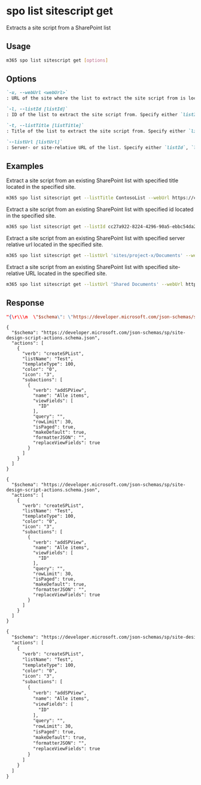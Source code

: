 
# spo list sitescript get

Extracts a site script from a SharePoint list

## Usage

```sh
m365 spo list sitescript get [options]
```

## Options

```md defintion-list
`-u, --webUrl <webUrl>`
: URL of the site where the list to extract the site script from is located.

`-l, --listId [listId]`
: ID of the list to extract the site script from. Specify either `listId`, `listTitle`, or `listUrl` but not multiple.

`-t, --listTitle [listTitle]`
: Title of the list to extract the site script from. Specify either `listId`, `listTitle`, or `listUrl` but not multiple.

`--listUrl [listUrl]`
: Server- or site-relative URL of the list. Specify either `listId`, `listTitle`, or `listUrl` but not multiple.
```

<Global />

## Examples

Extract a site script from an existing SharePoint list with specified title located in the specified site.

```sh
m365 spo list sitescript get --listTitle ContosoList --webUrl https://contoso.sharepoint.com/sites/project-x
```

Extract a site script from an existing SharePoint list with specified id located in the specified site.

```sh
m365 spo list sitescript get --listId cc27a922-8224-4296-90a5-ebbc54da2e85 --webUrl https://contoso.sharepoint.com/sites/project-x
```

Extract a site script from an existing SharePoint list with specified server relative url located in the specified site.

```sh
m365 spo list sitescript get --listUrl 'sites/project-x/Documents' --webUrl https://contoso.sharepoint.com/sites/project-x
```

Extract a site script from an existing SharePoint list with specified site-relative URL located in the specified site.

```sh
m365 spo list sitescript get --listUrl 'Shared Documents' --webUrl https://contoso.sharepoint.com/sites/project-x
```

## Response

<Tabs>
  <TabItem value="json" label="JSON">

  ```json
  "{\r\\\n  \"$schema\": \"https://developer.microsoft.com/json-schemas/sp/site-design-script-actions.schema.json\",\r\\\n  \"actions\": [\r\\\n    {\r\\\n      \"verb\": \"createSPList\",\r\\\n      \"listName\": \"Test\",\r\\\n      \"templateType\": 100,\r\\\n      \"color\": \"0\",\r\\\n      \"icon\": \"3\",\r\\\n      \"subactions\": [\r\\\n        {\r\\\n          \"verb\": \"addSPFieldXml\",\r\\\n          \"schemaXml\": \"<Field ID=\\\"{fa564e0f-0c70-4ab9-b863-0177e6ddd247}\\\" Type=\\\"Text\\\" Name=\\\"Title\\\" DisplayName=\\\"Title\\\" Required=\\\"TRUE\\\" SourceID=\\\"http://schemas.microsoft.com/sharepoint/v3\\\" StaticName=\\\"Title\\\" FromBaseType=\\\"TRUE\\\" MaxLength=\\\"255\\\" />\"\r\\\n        },\r\\\n        {\r\\\n          \"verb\": \"addSPFieldXml\",\r\\\n          \"schemaXml\": \"<Field ID=\\\"{b77cdbcf-5dce-4937-85a7-9fc202705c91}\\\" Group=\\\"_Hidden\\\" SourceID=\\\"http://schemas.microsoft.com/sharepoint/v4\\\" Name=\\\"IconOverlay\\\" StaticName=\\\"IconOverlay\\\" DisplayName=\\\"IconOverlay\\\" Type=\\\"Text\\\" Required=\\\"FALSE\\\" Hidden=\\\"TRUE\\\" />\"\r\\\n        },\r\\\n        {\r\\\n          \"verb\": \"addSPFieldXml\",\r\\\n          \"schemaXml\": \"<Field CustomFormatter=\\\"{&quot;elmType&quot;:&quot;div&quot;,&quot;style&quot;:{&quot;flex-wrap&quot;:&quot;wrap&quot;,&quot;display&quot;:&quot;flex&quot;},&quot;children&quot;:[{&quot;elmType&quot;:&quot;div&quot;,&quot;style&quot;:{&quot;box-sizing&quot;:&quot;border-box&quot;,&quot;padding&quot;:&quot;4px 8px 5px 8px&quot;,&quot;overflow&quot;:&quot;hidden&quot;,&quot;text-overflow&quot;:&quot;ellipsis&quot;,&quot;display&quot;:&quot;flex&quot;,&quot;border-radius&quot;:&quot;16px&quot;,&quot;height&quot;:&quot;24px&quot;,&quot;align-items&quot;:&quot;center&quot;,&quot;white-space&quot;:&quot;nowrap&quot;,&quot;margin&quot;:&quot;4px 4px 4px 4px&quot;},&quot;attributes&quot;:{&quot;class&quot;:{&quot;operator&quot;:&quot;:&quot;,&quot;operands&quot;:[{&quot;operator&quot;:&quot;==&quot;,&quot;operands&quot;:[&quot;@currentField&quot;,&quot;Choice 1&quot;]},&quot;sp-css-backgroundColor-BgCornflowerBlue sp-field-fontSizeSmall sp-css-color-CornflowerBlueFont&quot;,{&quot;operator&quot;:&quot;:&quot;,&quot;operands&quot;:[{&quot;operator&quot;:&quot;==&quot;,&quot;operands&quot;:[&quot;@currentField&quot;,&quot;Choice 2&quot;]},&quot;sp-css-backgroundColor-BgMintGreen sp-field-fontSizeSmall sp-css-color-MintGreenFont&quot;,{&quot;operator&quot;:&quot;:&quot;,&quot;operands&quot;:[{&quot;operator&quot;:&quot;==&quot;,&quot;operands&quot;:[&quot;@currentField&quot;,&quot;Keuze 3&quot;]},&quot;sp-css-backgroundColor-BgGold sp-field-fontSizeSmall sp-css-color-GoldFont&quot;,{&quot;operator&quot;:&quot;:&quot;,&quot;operands&quot;:[{&quot;operator&quot;:&quot;==&quot;,&quot;operands&quot;:[&quot;@currentField&quot;,&quot;&quot;]},&quot;&quot;,&quot;sp-field-borderAllRegular sp-field-borderAllSolid sp-css-borderColor-neutralSecondary&quot;]}]}]}]}},&quot;txtContent&quot;:&quot;@currentField&quot;}],&quot;templateId&quot;:&quot;BgColorChoicePill&quot;}\\\" DisplayName=\\\"SingleChoiceField\\\" FillInChoice=\\\"FALSE\\\" Format=\\\"Dropdown\\\" IsModern=\\\"TRUE\\\" Name=\\\"SingleChoiceField\\\" Title=\\\"SingleChoiceField\\\" Type=\\\"Choice\\\" ID=\\\"{9a802215-bf97-4a0d-8268-45785f054711}\\\" StaticName=\\\"SingleChoiceField\\\"><CHOICES><CHOICE>Choice 1</CHOICE><CHOICE>Choice 2</CHOICE><CHOICE>Keuze 3</CHOICE></CHOICES></Field>\"\r\\\n        },\r\\\n        {\r\\\n          \"verb\": \"addSPFieldXml\",\r\\\n          \"schemaXml\": \"<Field CustomFormatter=\\\"{&quot;elmType&quot;:&quot;div&quot;,&quot;style&quot;:{&quot;flex-wrap&quot;:&quot;wrap&quot;,&quot;display&quot;:&quot;flex&quot;},&quot;children&quot;:[{&quot;forEach&quot;:&quot;__INTERNAL__ in @currentField&quot;,&quot;elmType&quot;:&quot;div&quot;,&quot;style&quot;:{&quot;box-sizing&quot;:&quot;border-box&quot;,&quot;padding&quot;:&quot;4px 8px 5px 8px&quot;,&quot;overflow&quot;:&quot;hidden&quot;,&quot;text-overflow&quot;:&quot;ellipsis&quot;,&quot;display&quot;:&quot;flex&quot;,&quot;border-radius&quot;:&quot;16px&quot;,&quot;height&quot;:&quot;24px&quot;,&quot;align-items&quot;:&quot;center&quot;,&quot;white-space&quot;:&quot;nowrap&quot;,&quot;margin&quot;:&quot;4px 4px 4px 4px&quot;},&quot;attributes&quot;:{&quot;class&quot;:{&quot;operator&quot;:&quot;:&quot;,&quot;operands&quot;:[{&quot;operator&quot;:&quot;==&quot;,&quot;operands&quot;:[&quot;[$__INTERNAL__]&quot;,&quot;Choice 1&quot;]},&quot;sp-css-backgroundColor-BgCornflowerBlue sp-css-color-CornflowerBlueFont&quot;,{&quot;operator&quot;:&quot;:&quot;,&quot;operands&quot;:[{&quot;operator&quot;:&quot;==&quot;,&quot;operands&quot;:[&quot;[$__INTERNAL__]&quot;,&quot;Choice 2&quot;]},&quot;sp-css-backgroundColor-BgMintGreen sp-css-color-MintGreenFont&quot;,{&quot;operator&quot;:&quot;:&quot;,&quot;operands&quot;:[{&quot;operator&quot;:&quot;==&quot;,&quot;operands&quot;:[&quot;[$__INTERNAL__]&quot;,&quot;Keuze 3&quot;]},&quot;sp-css-backgroundColor-BgGold sp-css-color-GoldFont&quot;,&quot;sp-field-borderAllRegular sp-field-borderAllSolid sp-css-borderColor-neutralSecondary&quot;]}]}]}},&quot;txtContent&quot;:&quot;[$__INTERNAL__]&quot;}],&quot;templateId&quot;:&quot;BgColorChoicePill&quot;}\\\" DisplayName=\\\"MultiChoiceField\\\" FillInChoice=\\\"FALSE\\\" Format=\\\"Dropdown\\\" IsModern=\\\"TRUE\\\" Name=\\\"MultiChoiceField\\\" Title=\\\"MultiChoiceField\\\" Type=\\\"MultiChoice\\\" ID=\\\"{c4d18d33-4785-4e28-8fe4-fca269d7318d}\\\" StaticName=\\\"MultiChoiceField\\\"><CHOICES><CHOICE>Choice 1</CHOICE><CHOICE>Choice 2</CHOICE><CHOICE>Keuze 3</CHOICE></CHOICES></Field>\"\r\\\n        },\r\\\n        {\r\\\n          \"verb\": \"addSPFieldXml\",\r\\\n          \"schemaXml\": \"<Field Type=\\\"TaxonomyFieldType\\\" DisplayName=\\\"SingleMetadataField\\\" ShowField=\\\"Term1033\\\" ID=\\\"{29b00c9c-acd6-4ef4-b1b8-84e4e557092b}\\\" StaticName=\\\"SingleMetadataField\\\" Name=\\\"SingleMetadataField\\\" CustomFormatter=\\\"\\\" EnforceUniqueValues=\\\"FALSE\\\" Required=\\\"FALSE\\\" Group=\\\"\\\" Hidden=\\\"FALSE\\\" ReadOnly=\\\"FALSE\\\" PITarget=\\\"\\\" PrimaryPITarget=\\\"\\\" PIAttribute=\\\"\\\" PrimaryPIAttribute=\\\"\\\" Aggregation=\\\"\\\" Node=\\\"\\\"><Default /><Customization><ArrayOfProperty><Property><Name>SspId</Name><Value xmlns:q1=\\\"http://www.w3.org/2001/XMLSchema\\\" p4:type=\\\"q1:string\\\" xmlns:p4=\\\"http://www.w3.org/2001/XMLSchema-instance\\\">5eb73991-e926-4819-84e6-7c41b553137f</Value></Property><Property><Name>GroupId</Name></Property><Property><Name>TermSetId</Name><Value xmlns:q2=\\\"http://www.w3.org/2001/XMLSchema\\\" p4:type=\\\"q2:string\\\" xmlns:p4=\\\"http://www.w3.org/2001/XMLSchema-instance\\\">8ed8c9ea-7052-4c1d-a4d7-b9c10bffea6f</Value></Property><Property><Name>AnchorId</Name><Value xmlns:q3=\\\"http://www.w3.org/2001/XMLSchema\\\" p4:type=\\\"q3:string\\\" xmlns:p4=\\\"http://www.w3.org/2001/XMLSchema-instance\\\">00000000-0000-0000-0000-000000000000</Value></Property><Property><Name>UserCreated</Name><Value xmlns:q4=\\\"http://www.w3.org/2001/XMLSchema\\\" p4:type=\\\"q4:boolean\\\" xmlns:p4=\\\"http://www.w3.org/2001/XMLSchema-instance\\\">false</Value></Property><Property><Name>Open</Name><Value xmlns:q5=\\\"http://www.w3.org/2001/XMLSchema\\\" p4:type=\\\"q5:boolean\\\" xmlns:p4=\\\"http://www.w3.org/2001/XMLSchema-instance\\\">true</Value></Property><Property><Name>IsPathRendered</Name><Value xmlns:q7=\\\"http://www.w3.org/2001/XMLSchema\\\" p4:type=\\\"q7:boolean\\\" xmlns:p4=\\\"http://www.w3.org/2001/XMLSchema-instance\\\">false</Value></Property><Property><Name>IsKeyword</Name><Value xmlns:q8=\\\"http://www.w3.org/2001/XMLSchema\\\" p4:type=\\\"q8:boolean\\\" xmlns:p4=\\\"http://www.w3.org/2001/XMLSchema-instance\\\">false</Value></Property><Property><Name>TargetTemplate</Name></Property><Property><Name>CreateValuesInEditForm</Name><Value xmlns:q9=\\\"http://www.w3.org/2001/XMLSchema\\\" p4:type=\\\"q9:boolean\\\" xmlns:p4=\\\"http://www.w3.org/2001/XMLSchema-instance\\\">false</Value></Property><Property><Name>IsDocTagsEnabled</Name></Property><Property><Name>FilterAssemblyStrongName</Name><Value xmlns:q10=\\\"http://www.w3.org/2001/XMLSchema\\\" p4:type=\\\"q10:string\\\" xmlns:p4=\\\"http://www.w3.org/2001/XMLSchema-instance\\\">Microsoft.SharePoint.Taxonomy, Version=16.0.0.0, Culture=neutral, PublicKeyToken=71e9bce111e9429c</Value></Property><Property><Name>FilterClassName</Name><Value xmlns:q11=\\\"http://www.w3.org/2001/XMLSchema\\\" p4:type=\\\"q11:string\\\" xmlns:p4=\\\"http://www.w3.org/2001/XMLSchema-instance\\\">Microsoft.SharePoint.Taxonomy.TaxonomyField</Value></Property><Property><Name>FilterMethodName</Name><Value xmlns:q12=\\\"http://www.w3.org/2001/XMLSchema\\\" p4:type=\\\"q12:string\\\" xmlns:p4=\\\"http://www.w3.org/2001/XMLSchema-instance\\\">GetFilteringHtml</Value></Property><Property><Name>FilterJavascriptProperty</Name><Value xmlns:q13=\\\"http://www.w3.org/2001/XMLSchema\\\" p4:type=\\\"q13:string\\\" xmlns:p4=\\\"http://www.w3.org/2001/XMLSchema-instance\\\">FilteringJavascript</Value></Property></ArrayOfProperty></Customization></Field>\"\r\\\n        },\r\\\n        {\r\\\n          \"verb\": \"addSPFieldXml\",\r\\\n          \"schemaXml\": \"<Field Type=\\\"TaxonomyFieldTypeMulti\\\" DisplayName=\\\"MultiMetadataField\\\" ShowField=\\\"Term1033\\\" ID=\\\"{b1841001-0027-4934-899c-d69a928f35f6}\\\" StaticName=\\\"MultiMetadataField\\\" Name=\\\"MultiMetadataField\\\" CustomFormatter=\\\"\\\" EnforceUniqueValues=\\\"FALSE\\\" Required=\\\"FALSE\\\" Mult=\\\"TRUE\\\" Sortable=\\\"FALSE\\\"><Default /><Customization><ArrayOfProperty><Property><Name>SspId</Name><Value xmlns:q1=\\\"http://www.w3.org/2001/XMLSchema\\\" p4:type=\\\"q1:string\\\" xmlns:p4=\\\"http://www.w3.org/2001/XMLSchema-instance\\\">5eb73991-e926-4819-84e6-7c41b553137f</Value></Property><Property><Name>GroupId</Name></Property><Property><Name>TermSetId</Name><Value xmlns:q2=\\\"http://www.w3.org/2001/XMLSchema\\\" p4:type=\\\"q2:string\\\" xmlns:p4=\\\"http://www.w3.org/2001/XMLSchema-instance\\\">8ed8c9ea-7052-4c1d-a4d7-b9c10bffea6f</Value></Property><Property><Name>AnchorId</Name><Value xmlns:q3=\\\"http://www.w3.org/2001/XMLSchema\\\" p4:type=\\\"q3:string\\\" xmlns:p4=\\\"http://www.w3.org/2001/XMLSchema-instance\\\">00000000-0000-0000-0000-000000000000</Value></Property><Property><Name>UserCreated</Name><Value xmlns:q4=\\\"http://www.w3.org/2001/XMLSchema\\\" p4:type=\\\"q4:boolean\\\" xmlns:p4=\\\"http://www.w3.org/2001/XMLSchema-instance\\\">false</Value></Property><Property><Name>Open</Name><Value xmlns:q5=\\\"http://www.w3.org/2001/XMLSchema\\\" p4:type=\\\"q5:boolean\\\" xmlns:p4=\\\"http://www.w3.org/2001/XMLSchema-instance\\\">true</Value></Property><Property><Name>IsPathRendered</Name><Value xmlns:q7=\\\"http://www.w3.org/2001/XMLSchema\\\" p4:type=\\\"q7:boolean\\\" xmlns:p4=\\\"http://www.w3.org/2001/XMLSchema-instance\\\">false</Value></Property><Property><Name>IsKeyword</Name><Value xmlns:q8=\\\"http://www.w3.org/2001/XMLSchema\\\" p4:type=\\\"q8:boolean\\\" xmlns:p4=\\\"http://www.w3.org/2001/XMLSchema-instance\\\">false</Value></Property><Property><Name>TargetTemplate</Name></Property><Property><Name>CreateValuesInEditForm</Name><Value xmlns:q9=\\\"http://www.w3.org/2001/XMLSchema\\\" p4:type=\\\"q9:boolean\\\" xmlns:p4=\\\"http://www.w3.org/2001/XMLSchema-instance\\\">false</Value></Property><Property><Name>IsDocTagsEnabled</Name></Property><Property><Name>FilterAssemblyStrongName</Name><Value xmlns:q10=\\\"http://www.w3.org/2001/XMLSchema\\\" p4:type=\\\"q10:string\\\" xmlns:p4=\\\"http://www.w3.org/2001/XMLSchema-instance\\\">Microsoft.SharePoint.Taxonomy, Version=16.0.0.0, Culture=neutral, PublicKeyToken=71e9bce111e9429c</Value></Property><Property><Name>FilterClassName</Name><Value xmlns:q11=\\\"http://www.w3.org/2001/XMLSchema\\\" p4:type=\\\"q11:string\\\" xmlns:p4=\\\"http://www.w3.org/2001/XMLSchema-instance\\\">Microsoft.SharePoint.Taxonomy.TaxonomyField</Value></Property><Property><Name>FilterMethodName</Name><Value xmlns:q12=\\\"http://www.w3.org/2001/XMLSchema\\\" p4:type=\\\"q12:string\\\" xmlns:p4=\\\"http://www.w3.org/2001/XMLSchema-instance\\\">GetFilteringHtml</Value></Property><Property><Name>FilterJavascriptProperty</Name><Value xmlns:q13=\\\"http://www.w3.org/2001/XMLSchema\\\" p4:type=\\\"q13:string\\\" xmlns:p4=\\\"http://www.w3.org/2001/XMLSchema-instance\\\">FilteringJavascript</Value></Property></ArrayOfProperty></Customization></Field>\"\r\\\n        },\r\\\n        {\r\\\n          \"verb\": \"addSPFieldXml\",\r\\\n          \"schemaXml\": \"<Field DisplayName=\\\"SinglePeopleField\\\" Format=\\\"Dropdown\\\" IsModern=\\\"TRUE\\\" List=\\\"UserInfo\\\" Name=\\\"SinglePeopleField\\\" Title=\\\"SinglePeopleField\\\" Type=\\\"User\\\" UserSelectionMode=\\\"0\\\" UserSelectionScope=\\\"0\\\" ID=\\\"{992ba361-cf48-4c97-bf1e-c396db955e83}\\\" StaticName=\\\"SinglePeopleField\\\" />\"\r\\\n        },\r\\\n        {\r\\\n          \"verb\": \"addSPFieldXml\",\r\\\n          \"schemaXml\": \"<Field DisplayName=\\\"MultiPeopleField\\\" Format=\\\"Dropdown\\\" IsModern=\\\"TRUE\\\" List=\\\"UserInfo\\\" Mult=\\\"TRUE\\\" Name=\\\"MultiPeopleField\\\" Title=\\\"MultiPeopleField\\\" Type=\\\"UserMulti\\\" UserSelectionMode=\\\"0\\\" UserSelectionScope=\\\"0\\\" ID=\\\"{a0472ca6-203b-49c0-8fef-92777426e501}\\\" StaticName=\\\"MultiPeopleField\\\" />\"\r\\\n        },\r\\\n        {\r\\\n          \"verb\": \"addSPFieldXml\",\r\\\n          \"schemaXml\": \"<Field DisplayName=\\\"CustomHyperlink\\\" Format=\\\"Hyperlink\\\" IsModern=\\\"TRUE\\\" Name=\\\"CustomHyperlink\\\" Title=\\\"CustomHyperlink\\\" Type=\\\"URL\\\" ID=\\\"{9a9d8ba3-bbdc-467c-9a5d-9e8c3c73d85b}\\\" StaticName=\\\"CustomHyperlink\\\" />\"\r\\\n        },\r\\\n        {\r\\\n          \"verb\": \"addSPFieldXml\",\r\\\n          \"schemaXml\": \"<Field CommaSeparator=\\\"TRUE\\\" CustomUnitOnRight=\\\"TRUE\\\" DisplayName=\\\"NumberField\\\" Format=\\\"Dropdown\\\" IsModern=\\\"TRUE\\\" Name=\\\"NumberField\\\" Percentage=\\\"FALSE\\\" Title=\\\"NumberField\\\" Type=\\\"Number\\\" Unit=\\\"None\\\" ID=\\\"{57b7fd13-0d94-4c76-a57b-3b3224461f70}\\\" StaticName=\\\"NumberField\\\" />\"\r\\\n        },\r\\\n        {\r\\\n          \"verb\": \"addSPFieldXml\",\r\\\n          \"schemaXml\": \"<Field ID=\\\"{82642ec8-ef9b-478f-acf9-31f7d45fbc31}\\\" ReadOnly=\\\"TRUE\\\" Type=\\\"Computed\\\" Name=\\\"LinkTitle\\\" DisplayName=\\\"Titel\\\" DisplayNameSrcField=\\\"Title\\\" ClassInfo=\\\"Menu\\\" AuthoringInfo=\\\"(linked to item with edit menu)\\\" ListItemMenuAllowed=\\\"Required\\\" LinkToItemAllowed=\\\"Prohibited\\\" SourceID=\\\"http://schemas.microsoft.com/sharepoint/v3\\\" StaticName=\\\"LinkTitle\\\" FromBaseType=\\\"TRUE\\\"><FieldRefs><FieldRef Name=\\\"Title\\\" /><FieldRef Name=\\\"LinkTitleNoMenu\\\" /><FieldRef Name=\\\"_EditMenuTableStart2\\\" /><FieldRef Name=\\\"_EditMenuTableEnd\\\" /></FieldRefs><DisplayPattern><FieldSwitch><Expr><GetVar Name=\\\"FreeForm\\\" /></Expr><Case Value=\\\"TRUE\\\"><Field Name=\\\"LinkTitleNoMenu\\\" /></Case><Default><HTML><![CDATA[<div class=\\\"ms-vb itx\\\" onmouseover=\\\"OnItem(this)\\\" CTXName=\\\"ctx]]></HTML><Field Name=\\\"_EditMenuTableStart2\\\" /><HTML><![CDATA[\\\">]]></HTML><Field Name=\\\"LinkTitleNoMenu\\\" /><HTML><![CDATA[</div>]]></HTML><HTML><![CDATA[<div class=\\\"s4-ctx\\\" onmouseover=\\\"OnChildItem(this.parentNode); return false;\\\">]]></HTML><HTML><![CDATA[<span>&nbsp;</span>]]></HTML><HTML><![CDATA[<a onfocus=\\\"OnChildItem(this.parentNode.parentNode); return false;\\\" onclick=\\\"PopMenuFromChevron(event); return false;\\\" href=\\\"javascript:;\\\" title=\\\"Open Menu\\\"></a>]]></HTML><HTML><![CDATA[<span>&nbsp;</span>]]></HTML><HTML><![CDATA[</div>]]></HTML></Default></FieldSwitch></DisplayPattern></Field>\"\r\\\n        },\r\\\n        {\r\\\n          \"verb\": \"addSPFieldXml\",\r\\\n          \"schemaXml\": \"<Field ID=\\\"{f9a44731-84eb-43a4-9973-cd2953ad8646}\\\" Name=\\\"_vti_ItemDeclaredRecord\\\" StaticName=\\\"_vti_ItemDeclaredRecord\\\" DisplayName=\\\"Declared Record\\\" SourceID=\\\"http://schemas.microsoft.com/sharepoint/v3\\\" Group=\\\"Document and Record Management Columns\\\" Type=\\\"DateTime\\\" Indexed=\\\"FALSE\\\" Hidden=\\\"FALSE\\\" CanToggleHidden=\\\"TRUE\\\" ShowInNewForm=\\\"FALSE\\\" ShowInEditForm=\\\"FALSE\\\" ShowInFileDlg=\\\"FALSE\\\" ShowInDisplayForm=\\\"TRUE\\\" Required=\\\"FALSE\\\" Sealed=\\\"TRUE\\\" ReadOnly=\\\"TRUE\\\" />\"\r\\\n        },\r\\\n        {\r\\\n          \"verb\": \"addSPFieldXml\",\r\\\n          \"schemaXml\": \"<Field ID=\\\"{3afcc5c7-c6ef-44f8-9479-3561d72f9e8e}\\\" Name=\\\"_vti_ItemHoldRecordStatus\\\" StaticName=\\\"_vti_ItemHoldRecordStatus\\\" DisplayName=\\\"Hold and Record Status\\\" SourceID=\\\"http://schemas.microsoft.com/sharepoint/v3\\\" Group=\\\"Document and Record Management Columns\\\" Type=\\\"Integer\\\" Min=\\\"0\\\" Max=\\\"32\\\" Decimals=\\\"0\\\" Indexed=\\\"TRUE\\\" Hidden=\\\"TRUE\\\" CanToggleHidden=\\\"FALSE\\\" ShowInNewForm=\\\"FALSE\\\" ShowInEditForm=\\\"FALSE\\\" ShowInFileDlg=\\\"FALSE\\\" ShowInDisplayForm=\\\"FALSE\\\" Required=\\\"FALSE\\\" Sealed=\\\"TRUE\\\" ReadOnly=\\\"TRUE\\\" Description=\\\"\\\" />\"\r\\\n        },\r\\\n        {\r\\\n          \"verb\": \"addSPFieldXml\",\r\\\n          \"schemaXml\": \"<Field Type=\\\"Note\\\" DisplayName=\\\"SingleMetadataField_0\\\" StaticName=\\\"i9b00c9cacd64ef4b1b884e4e557092b\\\" Name=\\\"i9b00c9cacd64ef4b1b884e4e557092b\\\" ID=\\\"{655fadc8-4d62-49d8-bd3f-8c25ea0c2cce}\\\" ShowInViewForms=\\\"FALSE\\\" Required=\\\"FALSE\\\" Hidden=\\\"TRUE\\\" CanToggleHidden=\\\"TRUE\\\" />\"\r\\\n        },\r\\\n        {\r\\\n          \"verb\": \"addSPLookupFieldXml\",\r\\\n          \"schemaXml\": \"<Field Type=\\\"LookupMulti\\\" DisplayName=\\\"Taxonomy Catch All Column\\\" StaticName=\\\"TaxCatchAll\\\" Name=\\\"TaxCatchAll\\\" ID=\\\"{f3b0adf9-c1a2-4b02-920d-943fba4b3611}\\\" ShowInViewForms=\\\"FALSE\\\" Required=\\\"FALSE\\\" Hidden=\\\"TRUE\\\" CanToggleHidden=\\\"TRUE\\\" ShowField=\\\"CatchAllData\\\" Mult=\\\"TRUE\\\" Sortable=\\\"FALSE\\\" AllowDeletion=\\\"TRUE\\\" Sealed=\\\"TRUE\\\" />\",\r\\\n          \"targetListName\": \"TaxonomyHiddenList\"\r\\\n        },\r\\\n        {\r\\\n          \"verb\": \"addSPFieldXml\",\r\\\n          \"schemaXml\": \"<Field Type=\\\"Note\\\" DisplayName=\\\"MultiMetadataField_0\\\" StaticName=\\\"b184100100274934899cd69a928f35f6\\\" Name=\\\"b184100100274934899cd69a928f35f6\\\" ID=\\\"{c46e453f-0142-4231-8a29-e15df0832c39}\\\" ShowInViewForms=\\\"FALSE\\\" Required=\\\"FALSE\\\" Hidden=\\\"TRUE\\\" CanToggleHidden=\\\"TRUE\\\" />\"\r\\\n        },\r\\\n        {\r\\\n          \"verb\": \"addContentType\",\r\\\n          \"name\": \"Item\",\r\\\n          \"id\": \"0x01\",\r\\\n          \"fieldRefsXml\": [\r\\\n            \"<FieldRef ID=\\\"{fa564e0f-0c70-4ab9-b863-0177e6ddd247}\\\" Name=\\\"Title\\\" />\",\r\\\n            \"<FieldRef ID=\\\"{82642ec8-ef9b-478f-acf9-31f7d45fbc31}\\\" Name=\\\"LinkTitle\\\" DisplayName=\\\"Titel\\\" ReadOnly=\\\"TRUE\\\" />\",\r\\\n            \"<FieldRef ID=\\\"{b77cdbcf-5dce-4937-85a7-9fc202705c91}\\\" Name=\\\"IconOverlay\\\" Required=\\\"FALSE\\\" />\",\r\\\n            \"<FieldRef ID=\\\"{f9a44731-84eb-43a4-9973-cd2953ad8646}\\\" Name=\\\"_vti_ItemDeclaredRecord\\\" Required=\\\"FALSE\\\" ReadOnly=\\\"TRUE\\\" />\",\r\\\n            \"<FieldRef ID=\\\"{3afcc5c7-c6ef-44f8-9479-3561d72f9e8e}\\\" Name=\\\"_vti_ItemHoldRecordStatus\\\" DisplayName=\\\"Hold and Record Status\\\" Required=\\\"FALSE\\\" Hidden=\\\"TRUE\\\" ShowInNewForm=\\\"FALSE\\\" ShowInEditForm=\\\"FALSE\\\" ShowInDisplayForm=\\\"FALSE\\\" ShowInFileDlg=\\\"FALSE\\\" ReadOnly=\\\"TRUE\\\" />\",\r\\\n            \"<FieldRef ID=\\\"{9a802215-bf97-4a0d-8268-45785f054711}\\\" Name=\\\"SingleChoiceField\\\" />\",\r\\\n\"<FieldRef ID=\\\"{c4d18d33-4785-4e28-8fe4-fca269d7318d}\\\" Name=\\\"MultiChoiceField\\\" />\",\r\\\n            \"<FieldRef ID=\\\"{29b00c9c-acd6-4ef4-b1b8-84e4e557092b}\\\" Name=\\\"SingleMetadataField\\\" DisplayName=\\\"SingleMetadataField\\\" Required=\\\"FALSE\\\" Hidden=\\\"FALSE\\\" ReadOnly=\\\"FALSE\\\" PITarget=\\\"\\\" PrimaryPITarget=\\\"\\\" PIAttribute=\\\"\\\" PrimaryPIAttribute=\\\"\\\" Aggregation=\\\"\\\" Node=\\\"\\\" />\",\r\\\n            \"<FieldRef ID=\\\"{655fadc8-4d62-49d8-bd3f-8c25ea0c2cce}\\\" Name=\\\"i9b00c9cacd64ef4b1b884e4e557092b\\\" Required=\\\"FALSE\\\" />\",\r\\\n            \"<FieldRef ID=\\\"{f3b0adf9-c1a2-4b02-920d-943fba4b3611}\\\" Name=\\\"TaxCatchAll\\\" Required=\\\"FALSE\\\" />\",\r\\\n            \"<FieldRef ID=\\\"{b1841001-0027-4934-899c-d69a928f35f6}\\\" Name=\\\"MultiMetadataField\\\" DisplayName=\\\"MultiMetadataField\\\" Required=\\\"FALSE\\\" />\",\r\\\n            \"<FieldRef ID=\\\"{c46e453f-0142-4231-8a29-e15df0832c39}\\\" Name=\\\"b184100100274934899cd69a928f35f6\\\" Required=\\\"FALSE\\\" />\",\r\\\n            \"<FieldRef ID=\\\"{992ba361-cf48-4c97-bf1e-c396db955e83}\\\" Name=\\\"SinglePeopleField\\\" />\",\r\\\n            \"<FieldRef ID=\\\"{a0472ca6-203b-49c0-8fef-92777426e501}\\\" Name=\\\"MultiPeopleField\\\" />\",\r\\\n\"<FieldRef ID=\\\"{9a9d8ba3-bbdc-467c-9a5d-9e8c3c73d85b}\\\" Name=\\\"CustomHyperlink\\\" />\",\r\\\n            \"<FieldRef ID=\\\"{57b7fd13-0d94-4c76-a57b-3b3224461f70}\\\" Name=\\\"NumberField\\\" />\"\r\\\n          ]\r\\\n        },\r\\\n        {\r\\\n          \"verb\": \"addContentType\",\r\\\n          \"name\": \"Folder\",\r\\\n          \"id\": \"0x0120\"\r\\\n        },\r\\\n        {\r\\\n          \"verb\": \"addSPView\",\r\\\n          \"name\": \"Alle items\",\r\\\n          \"viewFields\": [\r\\\n            \"ID\",\r\\\n            \"LinkTitle\",\r\\\n            \"SingleChoiceField\",\r\\\n            \"MultiChoiceField\",\r\\\n            \"SingleMetadataField\",\r\\\n            \"MultiMetadataField\",\r\\\n            \"SinglePeopleField\",\r\\\n            \"MultiPeopleField\",\r\\\n            \"CustomHyperlink\",\r\\\n            \"NumberField\"\r\\\n          ],\r\\\n          \"query\": \"\",\r\\\n          \"rowLimit\": 30,\r\\\n          \"isPaged\": true,\r\\\n          \"makeDefault\": true,\r\\\n          \"formatterJSON\": \"\",\r\\\n          \"replaceViewFields\": true\r\\\n        }\r\\\n      ]\r\\\n    }\r\\\n  ]\r\\\n}"
  ```

  </TabItem>
  <TabItem value="text" label="Text">

  ```text
  {
    "$schema": "https://developer.microsoft.com/json-schemas/sp/site-design-script-actions.schema.json",
    "actions": [
      {
        "verb": "createSPList",
        "listName": "Test",
        "templateType": 100,
        "color": "0",
        "icon": "3",
        "subactions": [
          {
            "verb": "addSPView",
            "name": "Alle items",
            "viewFields": [
              "ID"
            ],
            "query": "",
            "rowLimit": 30,
            "isPaged": true,
            "makeDefault": true,
            "formatterJSON": "",
            "replaceViewFields": true
          }
        ]
      }
    ]
  }
  ```

  </TabItem>
  <TabItem value="csv" label="CSV">

  ```csv
  {
    "$schema": "https://developer.microsoft.com/json-schemas/sp/site-design-script-actions.schema.json",
    "actions": [
      {
        "verb": "createSPList",
        "listName": "Test",
        "templateType": 100,
        "color": "0",
        "icon": "3",
        "subactions": [
          {
            "verb": "addSPView",
            "name": "Alle items",
            "viewFields": [
              "ID"
            ],
            "query": "",
            "rowLimit": 30,
            "isPaged": true,
            "makeDefault": true,
            "formatterJSON": "",
            "replaceViewFields": true
          }
        ]
      }
    ]
  }
  ```

  </TabItem>
  <TabItem value="md" label="Markdown">

  ```md
  {
    "$schema": "https://developer.microsoft.com/json-schemas/sp/site-design-script-actions.schema.json",
    "actions": [
      {
        "verb": "createSPList",
        "listName": "Test",
        "templateType": 100,
        "color": "0",
        "icon": "3",
        "subactions": [
          {
            "verb": "addSPView",
            "name": "Alle items",
            "viewFields": [
              "ID"
            ],
            "query": "",
            "rowLimit": 30,
            "isPaged": true,
            "makeDefault": true,
            "formatterJSON": "",
            "replaceViewFields": true
          }
        ]
      }
    ]
  }
  ```

  </TabItem>
</Tabs>
